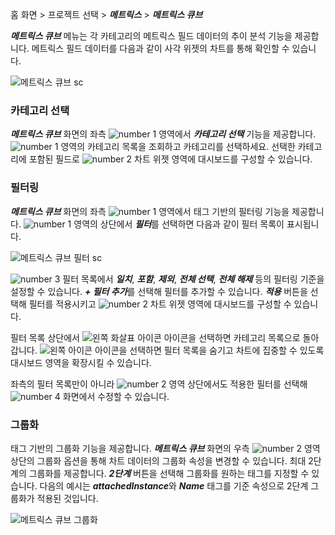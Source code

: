 홈 화면 > 프로젝트 선택 > ***메트릭스*** > ***메트릭스 큐브***

***메트릭스 큐브*** 메뉴는 각 카테고리의 메트릭스 필드 데이터의 추이 분석 기능을 제공합니다. 메트릭스 필드 데이터를 다음과 같이 사각 위젯의 차트를 통해 확인할 수 있습니다.

![메트릭스 큐브 sc](/img/metrics-cube.png)

### 카테고리 선택

***메트릭스 큐브*** 화면의 좌측 ![number 1](/img/number-01.png) 영역에서 ***카테고리 선택*** 기능을 제공합니다. ![number 1](/img/number-01.png) 영역의 카테고리 목록을 조회하고 카테고리를 선택하세요. 선택한 카테고리에 포함된 필드로 ![number 2](/img/number-02.png) 차트 위젯 영역에 대시보드를 구성할 수 있습니다.


### 필터링

***메트릭스 큐브*** 화면의 좌측 ![number 1](/img/number-01.png) 영역에서 태그 기반의 필터링 기능을 제공합니다. ![number 1](/img/number-01.png) 영역의 상단에서 ***필터***를 선택하면 다음과 같이 필터 목록이 표시됩니다. 

![메트릭스 큐브 필터 sc](/img/metrics-cube-filter.png)

![number 3](/img/number-03.png) 필터 목록에서 ***일치***, ***포함***, ***제외***, ***전체 선택***, ***전체 해제*** 등의 필터링 기준을 설정할 수 있습니다. ***+ 필터 추가***를 선택해 필터를 추가할 수 있습니다. ***적용*** 버튼을 선택해 필터를 적용시키고 ![number 2](/img/number-02.png) 차트 위젯 영역에 대시보드를 구성할 수 있습니다. 

필터 목록 상단에서 ![왼쪽 화살표 아이콘](/img/left-arrow.svg) 아이콘을 선택하면 카테고리 목록으로 돌아갑니다. ![왼쪽 아이콘](/img/ic-metrics-cube-back.svg) 아이콘을 선택하면 필터 목록을 숨기고 차트에 집중할 수 있도록 대시보드 영역을 확장시킬 수 있습니다.

좌측의 필터 목록만이 아니라 ![number 2](/img/number-02.png) 영역 상단에서도 적용한 필터를 선택해 ![number 4](/img/number-04.png) 화면에서 수정할 수 있습니다.

### 그룹화

태그 기반의 그룹화 기능을 제공합니다. ***메트릭스 큐브*** 화면의 우측 ![number 2](/img/number-02.png) 영역 상단의 그룹화 옵션을 통해 차트 데이터의 그룹화 속성을 변경할 수 있습니다. 최대 2단계의 그룹화를 제공합니다. ***2단계*** 버튼을 선택해 그룹화를 원하는 태그를 지정할 수 있습니다. 다음의 예시는 ***attachedInstance***와 ***Name*** 태그를 기준 속성으로 2단계 그룹화가 적용된 것입니다.

![메트릭스 큐브 그룹화](/img/metrics-cube-gp.png)